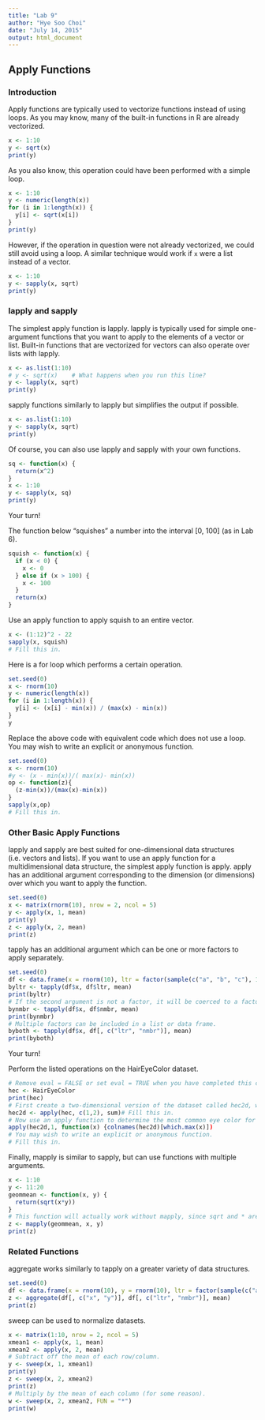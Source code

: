 ```yaml
---
title: "Lab 9"
author: "Hye Soo Choi"
date: "July 14, 2015"
output: html_document
---
```


## Apply Functions

### Introduction

Apply functions are typically used to vectorize functions instead of using loops.
As you may know, many of the built-in functions in R are already vectorized.

```r
x <- 1:10
y <- sqrt(x)
print(y)
```

As you also know, this operation could have been performed with a simple loop.

```r
x <- 1:10
y <- numeric(length(x))
for (i in 1:length(x)) {
  y[i] <- sqrt(x[i])
}
print(y)
```

However, if the operation in question were not already vectorized, we could still avoid using a loop. A similar technique would work if `x` were a list instead of a vector.

```r
x <- 1:10
y <- sapply(x, sqrt)
print(y)
```

### lapply and sapply

The simplest apply function is lapply. lapply is typically used for simple one-argument functions that you want to apply to the elements of a vector or list. Built-in functions that are vectorized for vectors can also operate over lists with lapply.

```r
x <- as.list(1:10)
# y <- sqrt(x)    # What happens when you run this line?
y <- lapply(x, sqrt)
print(y)
```

sapply functions similarly to lapply but simplifies the output if possible.

```r
x <- as.list(1:10)
y <- sapply(x, sqrt)
print(y)
```

Of course, you can also use lapply and sapply with your own functions.

```r
sq <- function(x) {
  return(x^2)
}
x <- 1:10
y <- sapply(x, sq)
print(y)
```

Your turn!

The function below "squishes" a number into the interval [0, 100] (as in Lab 6).

```r
squish <- function(x) {
  if (x < 0) {
    x <- 0
  } else if (x > 100) {
    x <- 100
  }
  return(x)
}
```

Use an apply function to apply squish to an entire vector.

```r
x <- (1:12)^2 - 22
sapply(x, squish)
# Fill this in.
```

Here is a for loop which performs a certain operation.

```r
set.seed(0)
x <- rnorm(10)
y <- numeric(length(x))
for (i in 1:length(x)) {
  y[i] <- (x[i] - min(x)) / (max(x) - min(x))
}
y
```

Replace the above code with equivalent code which does not use a loop. You may wish to write an explicit or anonymous function.

```r
set.seed(0)
x <- rnorm(10)
#y <- (x - min(x))/( max(x)- min(x))
op <- function(z){
  (z-min(x))/(max(x)-min(x))
}
sapply(x,op)
# Fill this in.
```

### Other Basic Apply Functions

lapply and sapply are best suited for one-dimensional data structures (i.e. vectors and lists).
If you want to use an apply function for a multidimensional data structure, the simplest apply function is apply.
apply has an additional argument corresponding to the dimension (or dimensions) over which you want to apply the function.

```r
set.seed(0)
x <- matrix(rnorm(10), nrow = 2, ncol = 5)
y <- apply(x, 1, mean)
print(y)
z <- apply(x, 2, mean)
print(z)
```

tapply has an additional argument which can be one or more factors to apply separately.

```r
set.seed(0)
df <- data.frame(x = rnorm(10), ltr = factor(sample(c("a", "b", "c"), 10, replace = TRUE)), nmbr = sample(c(1, 2, 3), 10, replace = TRUE))
byltr <- tapply(df$x, df$ltr, mean)
print(byltr)
# If the second argument is not a factor, it will be coerced to a factor.
bynmbr <- tapply(df$x, df$nmbr, mean)
print(bynmbr)
# Multiple factors can be included in a list or data frame.
byboth <- tapply(df$x, df[, c("ltr", "nmbr")], mean)
print(byboth)
```

Your turn!

Perform the listed operations on the HairEyeColor dataset.

```r
# Remove eval = FALSE or set eval = TRUE when you have completed this code chunk.
hec <- HairEyeColor
print(hec)
# First create a two-dimensional version of the dataset called hec2d, which does not separate the data by sex.
hec2d <- apply(hec, c(1,2), sum)# Fill this in.
# Now use an apply function to determine the most common eye color for each hair color.
apply(hec2d,1, function(x) {colnames(hec2d)[which.max(x)])
# You may wish to write an explicit or anonymous function.
# Fill this in.
```

Finally, mapply is similar to sapply, but can use functions with multiple arguments.

```r
x <- 1:10
y <- 11:20
geommean <- function(x, y) {
  return(sqrt(x*y))
}
# This function will actually work without mapply, since sqrt and * are already vectorized.
z <- mapply(geommean, x, y)
print(z)
```

### Related Functions

aggregate works similarly to tapply on a greater variety of data structures.

```r
set.seed(0)
df <- data.frame(x = rnorm(10), y = rnorm(10), ltr = factor(sample(c("a", "b", "c"), 10, replace = TRUE)), nmbr = sample(c(1, 2, 3), 10, replace = TRUE))
z <- aggregate(df[, c("x", "y")], df[, c("ltr", "nmbr")], mean)
print(z)
```

sweep can be used to normalize datasets.

```r
x <- matrix(1:10, nrow = 2, ncol = 5)
xmean1 <- apply(x, 1, mean)
xmean2 <- apply(x, 2, mean)
# Subtract off the mean of each row/column.
y <- sweep(x, 1, xmean1)
print(y)
z <- sweep(x, 2, xmean2)
print(z)
# Multiply by the mean of each column (for some reason).
w <- sweep(x, 2, xmean2, FUN = "*")
print(w)
```
